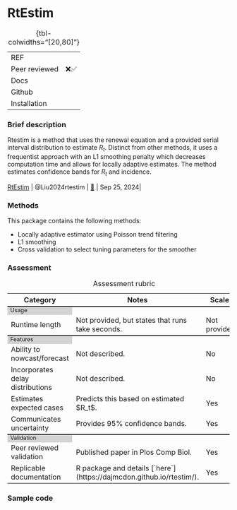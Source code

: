 # RtEstim { .unnumbered}

| | 
|:---|:--------|
| REF| |
| Peer reviewed| ❌✅|
| Docs| |
| Github|  |
| Installation | |
: {tbl-colwidths="[20,80]"}

### Brief description

Rtestim is a method that uses the renewal equation and a provided serial interval distribution to estimate $R_t$. Distinct from other methods, it uses a frequentist approach with an L1 smoothing penalty which decreases computation time and allows for locally adaptive estimates. The method estimates confidence bands for $R_t$ and incidence.

| [RtEstim](package_RtEstim.qmd) | @Liu2024rtestim | [🔗](https://github.com/dajmcdon/rtestim) | Sep 25, 2024|

### Methods

This package contains the following methods:

- Locally adaptive estimator using Poisson trend filtering
- L1 smoothing
- Cross validation to select tuning parameters for the smoother

### Assessment

```{=html}
<table>
    <caption>Assessment rubric</caption>
    <!---HEADING --->
    <tr style="border-top: none;">
      <th style="font-weight: bold; width: 40%">Category</th>
      <th style="font-weight: bold; width: 40%">Notes</th>
      <th style="font-weight: bold; width: 20%">Scales</th>
    </tr>
    
        <!------ SECTION 1: USAGE -------->
    <tr columnspan="3", style="background-color: lightgrey;border-top: 2px solid;margin-top: 1;margin-bottom: 1; line-height: 1;font-size: 0.8em;">
      <td> Usage </td>
    </tr>

    <tr>
        <td>Runtime length</td>
        <td>Not provided, but states that runs take seconds.</td>
        <td>
          Not provided.
        </td>
    </tr>
      
      <!------ SECTION 2: FEATURES -------->
    <tr columnspan="3", style="background-color: lightgrey;border-top: 2px solid;margin-top: 1;margin-bottom: 1; line-height: 1;font-size: 0.8em;">
      <td> Features </td>
    </tr>
        <tr>
        <td>Ability to nowcast/forecast</td>
        <td>Not described.</td>
        <td>
          No
                  </td>
    </tr>
                    <tr>
        <td>Incorporates delay distributions</td>
        <td>Not described.</td>
        <td>
          No
        </td>
    </tr>
    
                        <tr>
        <td>Estimates expected cases </td>
        <td>Predicts this based on estimated $R_t$.</td>
        <td>
          Yes
        </td>
    </tr>

                        <tr>
        <td>Communicates uncertainty</td>
        <td>Provides 95% confidence bands.</td>
        <td>
Yes
        </td>
    </tr>

      <!------ SECTION 3: Validation -------->
    <tr columnspan="3", style="background-color: lightgrey;border-top: 2px solid;margin-top: 1;margin-bottom: 1; line-height: 1;font-size: 0.8em;">
      <td> Validation </td>
    </tr>
    
                        <tr>
        <td>Peer reviewed validation</td>
        <td>Published paper in Plos Comp Biol.</td>
        <td>
          Yes
        </td>
    </tr>
    
                        <tr>
        <td>Replicable documentation</td>
        <td>R package and details [`here`](https://dajmcdon.github.io/rtestim/).</td>
        <td>
          Yes
        </td>
    </tr>


</table>

```



### Sample code

